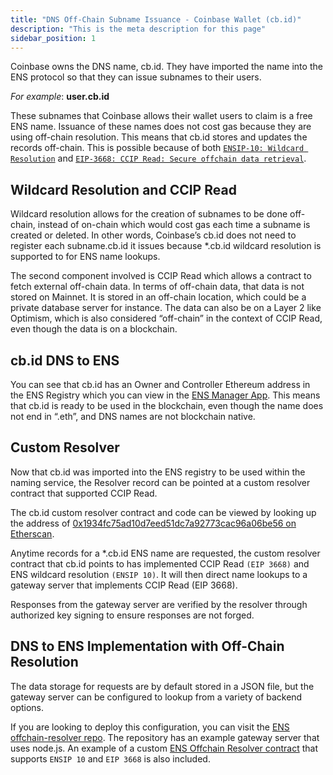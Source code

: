 ```yaml
---
title: "DNS Off-Chain Subname Issuance - Coinbase Wallet (cb.id)"
description: "This is the meta description for this page"
sidebar_position: 1
---
```


Coinbase owns the DNS name, cb.id. They have imported the name into the ENS protocol so that they can issue subnames to their users. 

*For example*: **user.cb.id**

These subnames that Coinbase allows their wallet users to claim is a free ENS name. Issuance of these names does not cost gas because they are using off-chain resolution. This means that cb.id stores and updates the records off-chain. This is possible because of both [`ENSIP-10: Wildcard Resolution`](https://docs.ens.domains/ens-improvement-proposals/ensip-10-wildcard-resolution) and [`EIP-3668: CCIP Read: Secure offchain data retrieval`](https://eips.ethereum.org/EIPS/eip-3668).

## Wildcard Resolution and CCIP Read

Wildcard resolution allows for the creation of subnames to be done off-chain, instead of on-chain which would cost gas each time a subname is created or deleted. In other words, Coinbase’s cb.id does not need to register each subname.cb.id it issues because *.cb.id wildcard resolution is supported to for ENS name lookups.

The second component involved is CCIP Read which allows a contract to fetch external off-chain data. In terms of off-chain data, that data is not stored on Mainnet. It is stored in an off-chain location, which could be a private database server for instance. The data can also be on a Layer 2 like Optimism, which is also considered “off-chain” in the context of CCIP Read, even though the data is on a blockchain.


## cb.id DNS to ENS

You can see that cb.id has an Owner and Controller Ethereum address in the ENS Registry which you can view in the [ENS Manager App](https://app.ens.domains/name/cb.id/details). This means that cb.id is ready to be used in the blockchain, even though the name does not end in “.eth”, and DNS names are not blockchain native.

<BrowserWindow url="https://app.ens.domains" img="/img/dnstoens/cb-id-imported.png"/>

## Custom Resolver

Now that cb.id was imported into the ENS registry to be used within the naming service, the Resolver record can be pointed at a custom resolver contract that supported CCIP Read.


<BrowserWindow url="https://app.ens.domains" img="/img/dnstoens/cb-id-custom-resolver.png"/>

The cb.id custom resolver contract and code can be viewed by looking up the address of [0x1934fc75ad10d7eed51dc7a92773cac96a06be56 on Etherscan](https://etherscan.io/address/0x1934fc75ad10d7eed51dc7a92773cac96a06be56#code).

Anytime records for a *.cb.id ENS name are requested, the custom resolver contract that cb.id points to has implemented CCIP Read `(EIP 3668)` and ENS wildcard resolution `(ENSIP 10)`. It will then direct name lookups to a gateway server that implements CCIP Read (EIP 3668).

Responses from the gateway server are verified by the resolver through authorized key signing to ensure responses are not forged.

## DNS to ENS Implementation with Off-Chain Resolution

The data storage for requests are by default stored in a JSON file, but the gateway server can be configured to lookup from a variety of backend options.

If you are looking to deploy this configuration, you can visit the [ENS offchain-resolver repo](https://github.com/ensdomains/offchain-resolver). The repository has an example gateway server that uses node.js. An example of a custom [ENS Offchain Resolver contract](https://github.com/ensdomains/offchain-resolver/tree/main/packages/contracts) that supports `ENSIP 10` and `EIP 3668` is also included.
